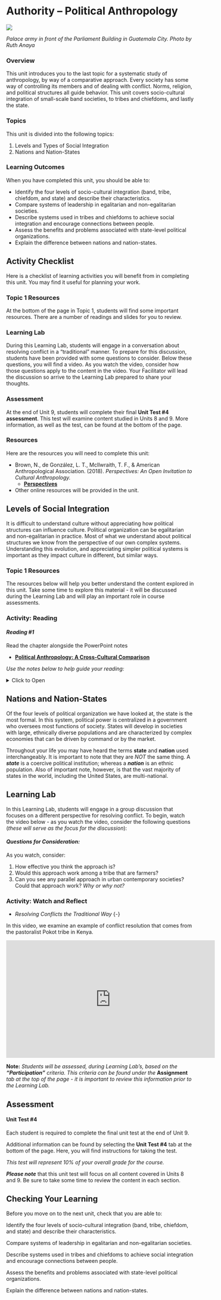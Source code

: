 # Authority – Political Anthropology

![](assets/unit9/Image_U9.jpg)

*Palace army in front of the Parliament Building in Guatemala City. Photo by Ruth Anaya*

### Overview {-}

This unit introduces you to the last topic for a systematic study of anthropology, by way of a comparative approach. Every society has some way of controlling its members and of dealing with conflict. Norms, religion, and political structures all guide behavior. This unit covers socio-cultural integration of small-scale band societies, to tribes and chiefdoms, and lastly the state.

### Topics {-}

This unit is divided into the following topics:

  1. Levels and Types of Social Integration  
  2. Nations and Nation-States  

### Learning Outcomes {-}

When you have completed this unit, you should be able to:

 - Identify the four levels of socio-cultural integration (band, tribe, chiefdom, and state) and describe their characteristics.  
 - Compare systems of leadership in egalitarian and non-egalitarian societies.  
 - Describe systems used in tribes and chiefdoms to achieve social integration and encourage connections between people.  
 - Assess the benefits and problems associated with state-level political organizations.  
 - Explain the difference between nations and nation-states.  

## Activity Checklist {-}

::: {.callout-note}

Here is a checklist of learning activities you will benefit from in completing this unit. You may find it useful for planning your work.

:::

### Topic 1 Resources {-}

At the bottom of the page in Topic 1, students will find some important resources. There are a number of readings and slides for you to review.  


### Learning Lab {-}

During this Learning Lab, students will engage in a conversation about resolving conflict in a "traditional" manner. To prepare for this discussion, students have been provided with some questions to consider. Below these questions, you will find a video. As you watch the video, consider how those questions apply to the content in the video. Your Facilitator will lead the discussion so arrive to the Learning Lab prepared to share your thoughts.

### Assessment {-}

::: {.callout-tip}

At the end of Unit 9, students will complete their final **Unit Test #4 assessment**. This test will examine content studied in Units 8 and 9. More information, as well as the test, can be found at the bottom of the page.  

:::

### Resources {-}

Here are the resources you will need to complete this unit:

 - Brown, N., de González, L. T., McIlwraith, T. F., & American Anthropological Association. (2018). *Perspectives: An Open Invitation to Cultural Anthropology.*
    - [**Perspectives**](http://perspectives.americananthro.org/Chapters/Political_Anthropology.pdf)
 - Other online resources will be provided in the unit.

## Levels of Social Integration {-}

It is difficult to understand culture without appreciating how political structures can influence culture. Political organization can be egalitarian and non-egalitarian in practice. Most of what we understand about political structures we know from the perspective of our own complex systems. Understanding this evolution, and appreciating simpler political systems is important as they impact culture in different, but similar ways.

### Topic 1 Resources {-}

The resources below will help you better understand the content explored in this unit. Take some time to explore this material - it will be discussed during the Learning Lab and will play an important role in course assessments.

### Activity: Reading{-}

::: {.callout-note}

#### *Reading #1* {-}

Read the chapter alongside the PowerPoint notes

 - [**Political Anthropology: A Cross-Cultural Comparison**](http://perspectives.americananthro.org/Chapters/Political_Anthropology.pdf)

*Use the notes below to help guide your reading:*

<!-- Hidden comment 
[presentation="anth101/presentations/u15"]

<details>
<summary>Click to Open</summary>
<h5>Learning Objectives</h5> 
  - Identify 4 levels of socio-cultural integration  
  - Compare systems of leadership in egalitarian and non-egalitarian societies  
  - Describe systems used in tribes and chiefdoms  
  - Assess the benefits and problems associated with state-level political organizations  
  - Explain the difference between nations and nation-states.  

<h5>Basic Concepts in Political Anthropology</h5> 
  - How societies exercise political control  
  - Power - the ability to induce behavior of others in specified ways by means of coercion or physical force  
  - Authority - the ability to induce behavior of others by persuasion  
  - Legitimacy - the perception that an individual has a valid right to leadership  

<h5>Levels of Socio-Cultural Integration</h5> 
  - Four Levels
    - Band
    - Tribe
    - Chiefdom
    - State
  -  Three Types
    -  Egalitarian
    -  Ranked
    -  Stratified
  
![](assets/unit9/image_Page_05.jpg)
image of a chart describing various aspects of Foraging, Horticulture, Pastoralism, Agriculture and Industrialism

![](assets/unit9/image_Page_06.jpg)
image of native African man with his hunt meat

<h5>Egalitarian Societies: Bands</h5>
  - Few differences between members in wealth, status, and power  
  - Bands  
    - Foragers  
    - Nomadic  
    - Lack formal leadership or adjudication  
    - Modesty is valued  
    - Interpersonal arguments create conflict  

<h5>Band Societies</h5>
  - It is the basic social unit found in many hunting-and-gathering (foraging) societies.  
  - These societies are characterized by being kinship based and having no permanent political structure.  
  - Most bands number between 30 and 50 people.  
    - associated with low population densities, distribution systems based on reciprocity, and egalitarian social relations.  
  - Conflicts within bands are minimal and'are solved informally.
  - Bands are integrated by kinship and marriage, and not by politics.
    - have the least political integration and role specialization.
  - Leadership roles in band societies are informal.

![](assets/unit9/image_Page_09.jpg)
image of cattle herd

<h5>Example Tribal Societies</h5>
  - Cattle are traditionally a source of *enmity between the main tribes* of Dinka and Nuer, who for generations have **raided each other's lands**, and fought and killed for possession due to the respect and prestige that owning numerous head of cattle is perceived to carry.  

<h5>Egalitarian Societies: Tribes</h5>
  - Tribes
    - Defined groups linked together  
    - 100 - 5,000 people  
    - No centralized government  
    - Leadership roles open, not hereditary  
    - Social integration through sodalities, men's houses, formal gift exchanges, and marriage  

<h5>Tribal Societies</h5>
  - Most commonly found among horticulturalists (among food producers) and pastoralists.  
  - Larger and more sedentary populations.  
  - Composed of a number of autonomous political units sharing common linguistic and cultural features.  
  - Have certain pan-tribal mechanisms that cut across a number of local segments and integrate them into a larger whole.  
  - Leadership is informal and not vested in a centralized authority.  

<h5>Law in Tribal Societies</h5>
  - Use negotiation, mediation, or divine events to resolve conflict  
  - Warfare consists of raids or feuds both internally and externally  
  - Example: video on the Pokot's traditional way of resolving conflict  

![](assets/unit9/image_Page_14.jpg)
image of a Hausa cheif of western Nigeria

<h5>Ranked Societies: Chiefdoms</h5>
  - Greater differentiation between individuals and their kin groups, hierarchy of prestige  
  - Chiefdoms  
    - Permanent political office of chief, may be hereditary  
    - Economic redistribution  
    - Social integration through marriage and secret societies  

<h5>CHIEFDOM</h5>
  - Political authority is likely to reside with a single individual or chief and his or her advisors  
  - Involves a larger and more specialized population  
  - More formal and permanent political structure  
  - Tend to have quite distinct social ranks  
  - Chiefdoms integrate a number of local communities in a formal and permanent way  
  - Made up of local communities that differ from one another in terms of rank and status  

<h5>CHIEF</h5>
  - Hereditary, and the chief and immediate kin are a social and political elite  
  - Involves a system of economic redistribution headed by the chief  
  - Usually supported by alleged supernatural powers  
  - Internal social disruptions are minimal  

<h5>Stratified Societies</h5>
  - Elites (a numerical minority) control strategic resources that sustain life  
  - Ex: Caste systems  
    - Membership is determined by birth, no movement from one to another (such as in class systems);  
    - endogamous marriage  

![](assets/unit9/image_Page_18.jpg)
image of Canadian Parliament

<h5>Stratified Societies: State</h5>
  - State  
    - Political power is centralized in a government that has a monopoly over the legitimate use of force  
    - Large, diverse populations  
    - Complex economies (often market economy)  
    - Social stratification  
    - Intensive agriculture or industrial subsistence  
    - Defined geographical territory  
  - Heads of state, often with councilors  
  - Administrative bureaucracy handles public functions  
  - Taxation or tribute  
  - Ideologies maintain the elites' power  
  - Nation is not synonymous with state  
    - Nation is a group connected by language, territorial base, history, political organization  
  - How do states form?  
    - Elite minority controls resources of majority  
    - Increased agricultural productivity  
    - Peasant farmers were the original subjects of state society formation, i.e. state controls peasant resources  
    - Loss of land and self-sufficiency  
  - Law is formal and codified, adjudication
  - Warfare is widespread
    - led to acquisition of resources by taking control of adjacent populations
  - Tendency toward instability
    - Extreme disparities in wealth, use of force, stripping of peoples' resources, harshness of laws  

<h5>Types of State Societies (A)</h5>
  - **Autocratic state**: controlled by à leader who holds absolute power and denies popular participation in decision making  
  - **Totalitarian state**: the state recognizes no limits to its authority and strives to regulate every aspect of public and private life  
  - **Dictatorship**: one individual holds power  

<h5>Types of State Societies (B)</h5>
  - Monarchy: the power rests with a single individual or family .. inherited  
  - Theocracy: ultimate power rests with a deity or God  
  - Representative democracy: a form of government in which power rests with the citizens, who periodically elect members of their society to represent them in decision-making through some structural form  

![](assets/unit9/image_Page_25.jpg)
image of Kurdish areas in the Middle-East

<h5>Nation vs Nation-State</h5>
  - 1. What is the difference between a nation and a nation-state?  
  - 2. What is the one factor that confuses the issue? (Poly ethnicity)  
  - 3. In a polyethnic nation-state, how do you create a sense of allegiance to the larger political and geographic entity that overrides the importance of ethnic identity?  
  - **Nation**: people who share a common identity, history, and culture (ethnic group)  
  - **Nation-state**: a **socio-cultural** entity as well as a political community that has legitimacy over a defined territory  
  - **Polyethnic**: people from many ethnic backgrounds living within the same nation-state or geographic area  
    - Few of the 200 nation-states in the world have populations with homogeneous cultural identities.  
  - Issues began in the 19th and 20th centuries when European colonizers divided the world into political and geographic nation-states with little regard for ethnic groups.  
  - A major challenge (for many nation-states) contain within their boundaries distinct ethnic populations that seek independence or greater autonomy, as illustrated by the French in Canada and the Kurds in Turkey.  
</details>
-->
<details>
<summary>Click to Open</summary>
<h5>Learning Objectives</h5> 
  - Identify 4 levels of socio-cultural integration  
  - Compare systems of leadership in egalitarian and non-egalitarian societies  
  - Describe systems used in tribes and chiefdoms  
  - Assess the benefits and problems associated with state-level political organizations  
  - Explain the difference between nations and nation-states.  

<h5>Basic Concepts in Political Anthropology</h5> 
  - How societies ...  
  - Power - the ability to ... by means of ... or ...  
  - Authority - the ability to ...  
  - Legitimacy - the perception that ...  

<h5>Levels of Socio-Cultural Integration</h5> 
  - Four Levels
    - Band
    - ...  
    - ...  
    - State
  -  Three Types
    -  ...  
    -  ...  
    -  ...  
  
![](assets/unit9/image_Page_05.jpg)
*image of a chart describing various aspects of Foraging, Horticulture, Pastoralism, Agriculture and Industrialism*

![](assets/unit9/image_Page_06.jpg)
*image of native African man with his hunt meat*

<h5>Egalitarian Societies: Bands</h5>
  - Few differences between members in wealth, ..., and ... 
  - Bands  
    - ...  
    - Nomadic  
    - Lack formal ... or ... 
    - Modesty is ... 
    - Interpersonal arguments ...    

<h5>Band Societies</h5>
  - It is the basic social unit found in ...(foraging) ...    
  - These societies are characterized by ... and having no ...    
  - Most bands number between ... and ...  
    - associated with ..., distribution systems based ..., and ...  
  - Conflicts within bands are ... and ...
  - Bands are integrated by ... and ..., and not ...  
    - have the least ... and ...  
  - Leadership roles in ...  

![](assets/unit9/image_Page_09.jpg)
*image of cattle herd*

<h5>Example Tribal Societies</h5>
  - Cattle are traditionally a source of *...* of ... and ..., who for generations have **r...**, and fought and killed for ... and prestige that ... is perceived to carry.  

<h5>Egalitarian Societies: Tribes</h5>
  - Tribes
    - ...  
    - 100 - ... people  
    - ... government  
    - Leadership roles open, ...  
    - Social integration through ..., men's ..., formal ..., and ...   

<h5>Tribal Societies</h5>
  - Most commonly found among ... (among food producers) and ...  
  - Larger and more ...  
  - Composed of a number of ... and ...  
  - Have certain ... that cut across a number of local segments and ...  
  - Leadership is ... and not vested ...  

<h5>Law in Tribal Societies</h5>
  - Use ..., ..., or divine ...  
  - ... consists of raids or feuds both ... and ...  
  - Example: video on the Pokot's traditional way of resolving conflict  

![](assets/unit9/image_Page_14.jpg)
*image of a Hausa cheif of western Nigeria*

<h5>Ranked Societies: Chiefdoms</h5>
  - Greater differentiation between ... and ..., ... 
  - Chiefdoms  
    - ..., may be hereditary  
    - Economic redistribution  
    - Social integration through ... and ...  

<h5>CHIEFDOM</h5>
  - ... authority is likely to reside with a single individual or chief and ...  
  - Involves a larger and ...   
  - More formal and ...  
  - Tend to have quite ...  
  - ... integrate a number of local communities in a ...  
  - Made up of ... that differ from one another in ...  

<h5>CHIEF</h5>
  - ..., and the chief and ... and ... elite  
  - Involves a system of ...  
  - Usually supported by ...  
  - Internal ... are ...  

<h5>Stratified Societies</h5>
  - Elites (...) control ... that sustain life  
  - Ex: Caste systems  
    - Membership is determined by birth, no movement from one to another (such as in class systems);  
    - endogamous marriage  

![](assets/unit9/image_Page_18.jpg)
*image of Canadian Parliament*

<h5>Stratified Societies: State</h5>
  - State  
    - Political power is ... that has a monopoly over ...  
    - Large, ...  
    - Complex economies (often market economy)  
    - ...  
    - Intensive agriculture or ...  
    - Defined geographical ...  
  - Heads of state, ...  
  - ... bureaucracy handles ...  
  - Taxation or ...  
  - Ideologies ...  
  - Nation is not ... with ...  
    - Nation is ..., ..., history, ...
  - How do states form?  
    - ... minority controls ...  
    - Increased agricultural ....  
    - ... were the original subjects of state ..., i.e. state controls ...  
    - Loss of ... and ...  
  - Law is ... and ..., ...  
  - Warfare is ...  
    - led to acquisition of ...  
  - Tendency toward instability
    - Extreme ... in wealth, use of ..., stripping of ..., ...  

<h5>Types of State Societies (A)</h5>
  - **Autocratic state**: ... and denies popular ...  
  - **Totalitarian state**: the state recognizes ... and ... and ...  
  - **Dictatorship**: ...  

<h5>Types of State Societies (B)</h5>
  - Monarchy: the power rests ... inherited  
  - Theocracy: ... or God  
  - Representative democracy: a form of government in which power ..., who ... members of their society to ... through some ...  

![](assets/unit9/image_Page_25.jpg)
*image of Kurdish areas in the Middle-East*

<h5>Nation vs Nation-State</h5>
  - 1. What is the difference between a nation and a nation-state?  
  - 2. What is the one factor that confuses the issue? (Poly ethnicity)  
  - 3. In a polyethnic nation-state, how do you create a sense of allegiance to the larger political and geographic entity that overrides the importance of ethnic identity?  
  
  - **Nation**: ... (...)  
  
  - **Nation-state**: a **...** entity as well as a ... that has ...
 
  - **Polyethnic**: people from many ... living within the ...   
    - Few of the ... nation-states in the world have populations with ...  
  - Issues began in the ...th and ...th centuries when ... divided the world into ... and ... with little regard ...  
  - A major challenge (for many nation-states) contain within their ... that seek independence or ..., as illustrated by the ... in Canada and the ... in Turkey.  
</details>

:::

## Nations and Nation-States 

Of the four levels of political organization we have looked at, the state is the most formal. In this system, political power is centralized in a government who oversees most functions of society. States will develop in societies with large, ethnically diverse populations and are characterized by complex economies that can be driven by command or by the market.

Throughout your life you may have heard the terms **state** and **nation** used interchangeably. It is important to note that they are *NOT* the same thing. A ***state*** is a coercive political institution; whereas a ***nation*** is an ethnic population. Also of important note, however, is that the vast majority of states in the world, including the United States, are multi-national.

## Learning Lab {-}

In this Learning Lab, students will engage in a group discussion that focuses on a different perspective for resolving conflict. To begin, watch the video below - as you watch the video, consider the following questions (*these will serve as the focus for the discussion*):

#### *Questions for Consideration:* {-}

As you watch, consider:

1. How effective you think the approach is?
2. Would this approach work among a tribe that are farmers?
3. Can you see any parallel approach in urban contemporary societies? Could that approach work? *Why or why not?*

### Activity: Watch and Reflect {-}

::: {.callout-note}

 - *Resolving Conflicts the Traditional Way* {-}

In this video, we examine an example of conflict resolution that comes from the pastoralist Pokot tribe in Kenya.

<div class="video-container"><iframe width="560" height="315" src="https://www.youtube-nocookie.com/embed/R39RWdwCmGw" title="YouTube video player" frameborder="0" allow="accelerometer; autoplay; clipboard-write; encrypted-media; gyroscope; picture-in-picture; web-share" allowfullscreen></iframe></div>

:::

::: {.callout-caution}

**Note:** *Students will be assessed, during Learning Lab's, based on the* ***"Participation"*** *criteria. This criteria can be found under the* **Assignment** *tab at the top of the page - it is important to review this information prior to the Learning Lab.*

:::
## Assessment

#### Unit Test #4 {-}

::: {.callout-tip}

Each student is required to complete the final unit test at the end of Unit 9.

Additional information can be found by selecting the **Unit Test #4** tab at the bottom of the page. Here, you will find instructions for taking the test.

*This test will represent 10% of your overall grade for the course.*

:::

::: {.callout-caution}

***Please note*** that this unit test will focus on all content covered in Units 8 and 9. Be sure to take some time to review the content in each section.

:::

## Checking Your Learning {-}

::: {.callout-important}

Before you move on to the next unit, check that you are able to:  

  Identify the four levels of socio-cultural integration (band, tribe, chiefdom, and state) and describe their characteristics.

  Compare systems of leadership in egalitarian and non-egalitarian societies.

  Describe systems used in tribes and chiefdoms to achieve social integration and encourage connections between people.

  Assess the benefits and problems associated with state-level political organizations.

  Explain the difference between nations and nation-states.

:::
